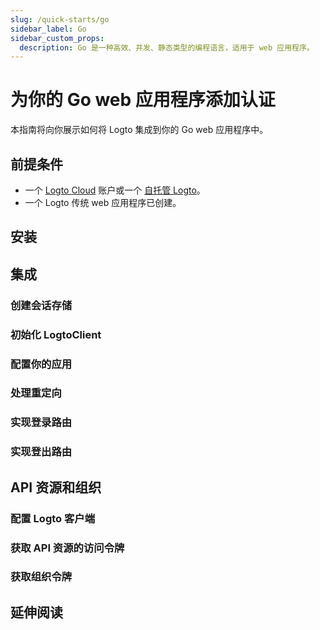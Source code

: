 ```yaml
---
slug: /quick-starts/go
sidebar_label: Go
sidebar_custom_props:
  description: Go 是一种高效、并发、静态类型的编程语言，适用于 web 应用程序。
---
```




# 为你的 Go web 应用程序添加认证

本指南将向你展示如何将 Logto 集成到你的 Go web 应用程序中。

<GoGuideTip />

## 前提条件

- 一个 [Logto Cloud](https://cloud.logto.io) 账户或一个 [自托管 Logto](/introduction/set-up-logto-oss)。
- 一个 Logto 传统 web 应用程序已创建。

## 安装

<Installation />

## 集成

### 创建会话存储

<CreateSessionStorage />

### 初始化 LogtoClient

<InitLogtoClient />

### 配置你的应用

<SignInFlowSummary />

<AssumingUrl />

<WebConfigureRedirectUris />

### 处理重定向

<ImplementCallbackRoute />

### 实现登录路由

<ImplementSignInRoute />

### 实现登出路由

<ImplementSignOutRoute />

<Checkpoint />

<GetUserInformation />

## API 资源和组织

<ApiResourcesDescription />

### 配置 Logto 客户端

<ConfigApiResources />

### 获取 API 资源的访问令牌

<FetchAccessTokenForApiResources />

### 获取组织令牌

<FetchOrganizationTokenForUser />

## 延伸阅读

<FurtherReadings />
